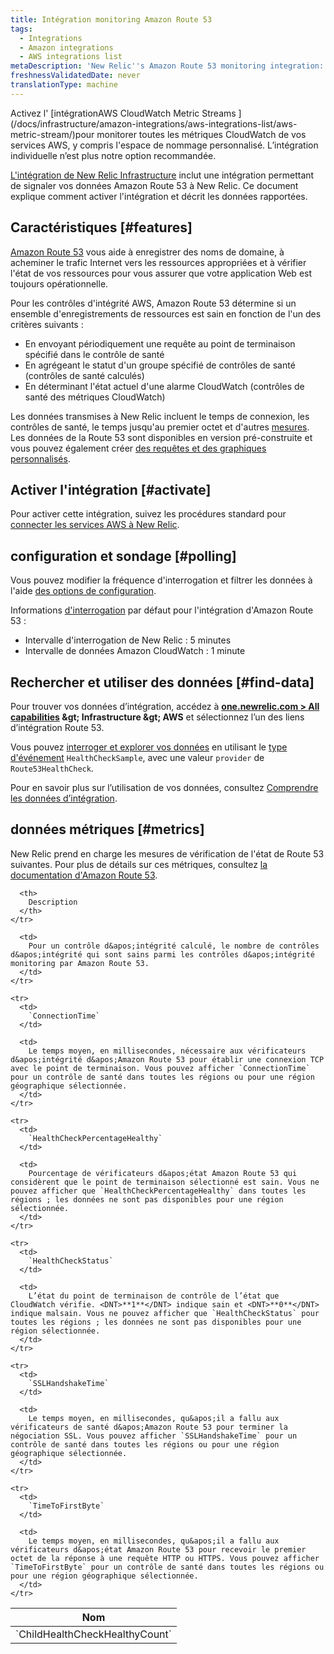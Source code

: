 ```yaml
---
title: Intégration monitoring Amazon Route 53
tags:
  - Integrations
  - Amazon integrations
  - AWS integrations list
metaDescription: 'New Relic''s Amazon Route 53 monitoring integration: how to activate it and a description of the data reported.'
freshnessValidatedDate: never
translationType: machine
---
```


<Callout variant="important">
  Activez l&apos; [intégrationAWS CloudWatch Metric Streams ](/docs/infrastructure/amazon-integrations/aws-integrations-list/aws-metric-stream/)pour monitorer toutes les métriques CloudWatch de vos services AWS, y compris l&apos;espace de nommage personnalisé. L’intégration individuelle n’est plus notre option recommandée.
</Callout>

[L&apos;intégration de New Relic Infrastructure](/docs/infrastructure/introduction-infra-monitoring) inclut une intégration permettant de signaler vos données Amazon Route 53 à New Relic. Ce document explique comment activer l&apos;intégration et décrit les données rapportées.

## Caractéristiques [#features]

[Amazon Route 53](https://aws.amazon.com/route53/) vous aide à enregistrer des noms de domaine, à acheminer le trafic Internet vers les ressources appropriées et à vérifier l&apos;état de vos ressources pour vous assurer que votre application Web est toujours opérationnelle.

Pour les contrôles d&apos;intégrité AWS, Amazon Route 53 détermine si un ensemble d&apos;enregistrements de ressources est sain en fonction de l&apos;un des critères suivants :

* En envoyant périodiquement une requête au point de terminaison spécifié dans le contrôle de santé
* En agrégeant le statut d&apos;un groupe spécifié de contrôles de santé (contrôles de santé calculés)
* En déterminant l&apos;état actuel d&apos;une alarme CloudWatch (contrôles de santé des métriques CloudWatch)

Les données transmises à New Relic incluent le temps de connexion, les contrôles de santé, le temps jusqu&apos;au premier octet et d&apos;autres [mesures](#metrics). Les données de la Route 53 sont disponibles en version pré-construite <InlinePopover type="dashboards" />et vous pouvez également créer [des requêtes et des graphiques personnalisés](/docs/infrastructure/integrations-getting-started/getting-started/use-integration-data-new-relic-insights).

## Activer l&apos;intégration [#activate]

Pour activer cette intégration, suivez les procédures standard pour [connecter les services AWS à New Relic](/docs/infrastructure/infrastructure-integrations/getting-started/connect-aws-integrations-infrastructure).

## configuration et sondage [#polling]

Vous pouvez modifier la fréquence d&apos;interrogation et filtrer les données à l&apos;aide [des options de configuration](/docs/integrations/new-relic-integrations/getting-started/configure-polling-frequency-data-collection-cloud-integrations).

Informations [d&apos;interrogation](/docs/infrastructure/amazon-integrations/aws-integrations-list/aws-polling-intervals-infrastructure-integrations) par défaut pour l&apos;intégration d&apos;Amazon Route 53 :

* Intervalle d&apos;interrogation de New Relic : 5 minutes
* Intervalle de données Amazon CloudWatch : 1 minute

## Rechercher et utiliser des données [#find-data]

Pour trouver vos données d’intégration, accédez à <DNT>**[one.newrelic.com &gt; All capabilities](https://one.newrelic.com/all-capabilities) &amp;gt; Infrastructure &amp;gt; AWS**</DNT> et sélectionnez l’un des liens d’intégration Route 53.

Vous pouvez [interroger et explorer vos données](/docs/using-new-relic/data/understand-data/query-new-relic-data) en utilisant le [type d&apos;événement](/docs/data-apis/understand-data/new-relic-data-types/#event-data) `HealthCheckSample`, avec une valeur `provider` de `Route53HealthCheck`.

Pour en savoir plus sur l’utilisation de vos données, consultez [Comprendre les données d’intégration](/docs/infrastructure/integrations/find-use-infrastructure-integration-data).

## données métriques [#metrics]

New Relic prend en charge les mesures de vérification de l&apos;état de Route 53 suivantes. Pour plus de détails sur ces métriques, consultez [la documentation d&apos;Amazon Route 53](http://docs.aws.amazon.com/AmazonCloudWatch/latest/monitoring/r53-metricscollected_shared.html).

<table>
  <thead>
    <tr>
      <th style={{ width: "315px" }}>
        Nom
      </th>

      <th>
        Description
      </th>
    </tr>
  </thead>

  <tbody>
    <tr>
      <td>
        `ChildHealthCheckHealthyCount`
      </td>

      <td>
        Pour un contrôle d&apos;intégrité calculé, le nombre de contrôles d&apos;intégrité qui sont sains parmi les contrôles d&apos;intégrité monitoring par Amazon Route 53.
      </td>
    </tr>

    <tr>
      <td>
        `ConnectionTime`
      </td>

      <td>
        Le temps moyen, en millisecondes, nécessaire aux vérificateurs d&apos;intégrité d&apos;Amazon Route 53 pour établir une connexion TCP avec le point de terminaison. Vous pouvez afficher `ConnectionTime` pour un contrôle de santé dans toutes les régions ou pour une région géographique sélectionnée.
      </td>
    </tr>

    <tr>
      <td>
        `HealthCheckPercentageHealthy`
      </td>

      <td>
        Pourcentage de vérificateurs d&apos;état Amazon Route 53 qui considèrent que le point de terminaison sélectionné est sain. Vous ne pouvez afficher que `HealthCheckPercentageHealthy` dans toutes les régions ; les données ne sont pas disponibles pour une région sélectionnée.
      </td>
    </tr>

    <tr>
      <td>
        `HealthCheckStatus`
      </td>

      <td>
        L’état du point de terminaison de contrôle de l’état que CloudWatch vérifie. <DNT>**1**</DNT> indique sain et <DNT>**0**</DNT> indique malsain. Vous ne pouvez afficher que `HealthCheckStatus` pour toutes les régions ; les données ne sont pas disponibles pour une région sélectionnée.
      </td>
    </tr>

    <tr>
      <td>
        `SSLHandshakeTime`
      </td>

      <td>
        Le temps moyen, en millisecondes, qu&apos;il a fallu aux vérificateurs de santé d&apos;Amazon Route 53 pour terminer la négociation SSL. Vous pouvez afficher `SSLHandshakeTime` pour un contrôle de santé dans toutes les régions ou pour une région géographique sélectionnée.
      </td>
    </tr>

    <tr>
      <td>
        `TimeToFirstByte`
      </td>

      <td>
        Le temps moyen, en millisecondes, qu&apos;il a fallu aux vérificateurs d&apos;état Amazon Route 53 pour recevoir le premier octet de la réponse à une requête HTTP ou HTTPS. Vous pouvez afficher `TimeToFirstByte` pour un contrôle de santé dans toutes les régions ou pour une région géographique sélectionnée.
      </td>
    </tr>
  </tbody>
</table>